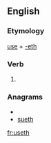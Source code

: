 ==English==

===Etymology===
[[use]] + [[-eth]]

===Verb===
{{en-verb form}}

# {{archaic third-person singular of|use}}

===Anagrams===
* {{alphagram|ehstu}}
* [[sueth#English|sueth]]

[[fr:useth]]